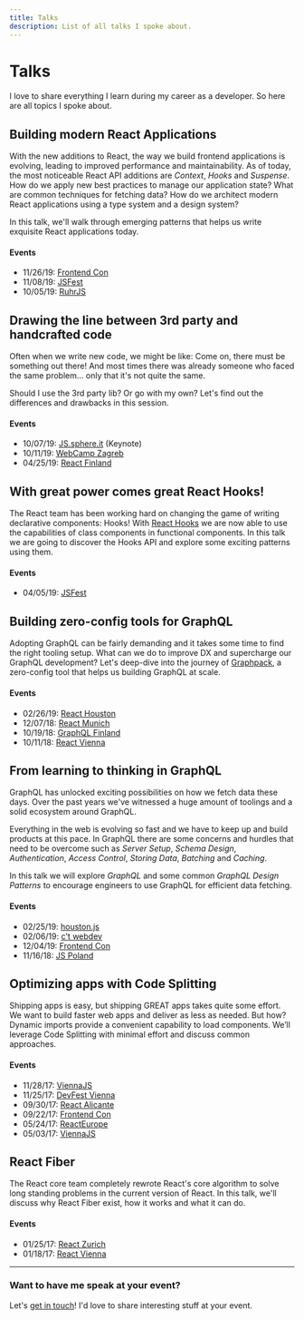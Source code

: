 ```yaml
---
title: Talks
description: List of all talks I spoke about.
---
```



<SpeakerHeader />

# Talks

I love to share everything I learn during my career as a developer. So here are all topics I spoke about.

<Talks />

## Building modern React Applications

With the new additions to React, the way we build frontend applications is evolving, leading to improved performance and maintainability. As of today, the most noticeable React API additions are _Context_, _Hooks_ and _Suspense_. How do we apply new best practices to manage our application state? What are common techniques for fetching data? How do we architect modern React applications using a type system and a design system?

In this talk, we'll walk through emerging patterns that helps us write exquisite React applications today.

#### Events

- 11/26/19: [Frontend Con](https://frontend-con.io)
- 11/08/19: [JSFest](http://jsfest.com.ua/indexe.html)
- 10/05/19: [RuhrJS](https://ruhrjs.de)

## Drawing the line between 3rd party and handcrafted code

Often when we write new code, we might be like: Come on, there must be something out there! And most times there was already someone who faced the same problem... only that it's not quite the same.

Should I use the 3rd party lib? Or go with my own? Let's find out the differences and drawbacks in this session.

#### Events

- 10/07/19: [JS.sphere.it](https://sphere.it/js-sphere-it) (Keynote)
- 10/11/19: [WebCamp Zagreb](https://2019.webcampzg.org)
- 04/25/19: [React Finland](https://react-finland.fi/2019)

## With great power comes great React Hooks!

The React team has been working hard on changing the game of writing declarative components: Hooks! With [React Hooks](https://reactjs.org/hooks) we are now able to use the capabilities of class components in functional components. In this talk we are going to discover the Hooks API and explore some exciting patterns using them.

#### Events

- 04/05/19: [JSFest](http://jsfest.com.ua/jsfest2019spring/indexe.html)

## Building zero-config tools for GraphQL

Adopting GraphQL can be fairly demanding and it takes some time to find the right tooling setup. What can we do to improve DX and supercharge our GraphQL development? Let's deep-dive into the journey of [Graphpack](https://github.com/glennreyes/graphpack), a zero-config tool that helps us building GraphQL at scale.

#### Events

- 02/26/19: [React Houston](https://www.meetup.com/Houston-React-Js-Group/events/257123502)
- 12/07/18: [React Munich](https://www.meetup.com/ReactJS-Meetup-Munich/events/256476059)
- 10/19/18: [GraphQL Finland](https://graphql-finland.fi/2018)
- 10/11/18: [React Vienna](https://www.meetup.com/ReactVienna/events/254355551)

## From learning to thinking in GraphQL

GraphQL has unlocked exciting possibilities on how we fetch data these days. Over the past years we've witnessed a huge amount of toolings and a solid ecosystem around GraphQL.

Everything in the web is evolving so fast and we have to keep up and build products at this pace. In GraphQL there are some concerns and hurdles that need to be overcome such as _Server Setup_, _Schema Design_, _Authentication_, _Access Control_, _Storing Data_, _Batching_ and _Caching_.

In this talk we will explore _GraphQL_ and some common _GraphQL Design Patterns_ to encourage engineers to use GraphQL for efficient data fetching.

#### Events

- 02/25/19: [houston.js](https://www.meetup.com/houston-js/events/259084738)
- 02/06/19: [c't webdev](https://ctwebdev.de)
- 12/04/19: [Frontend Con](https://frontend-con.io/front-end-con-2018)
- 11/16/18: [JS Poland](https://js-poland.pl/2018)

## Optimizing apps with Code Splitting

Shipping apps is easy, but shipping GREAT apps takes quite some effort. We want to build faster web apps and deliver as less as needed. But how? Dynamic imports provide a convenient capability to load components. We’ll leverage Code Splitting with minimal effort and discuss common approaches.

#### Events

- 11/28/17: [ViennaJS](https://viennajs.org/meetup/2017-11)
- 11/25/17: [DevFest Vienna](http://devfest.at)
- 09/30/17: [React Alicante](http://reactalicante.es)
- 09/22/17: [Frontend Con](https://frontend-con.io/front-end-con-2017)
- 05/24/17: [ReactEurope](https://2017.react-europe.org)
- 05/03/17: [ViennaJS](https://viennajs.org/meetup/2017-04)

## React Fiber

The React core team completely rewrote React's core algorithm to solve long standing problems in the current version of React. In this talk, we'll discuss why React Fiber exist, how it works and what it can do.

#### Events

- 01/25/17: [React Zurich](https://www.meetup.com/Zurich-ReactJS-Meetup/events/236791839)
- 01/18/17: [React Vienna](https://www.meetup.com/reactvienna/events/235961553)

---

### Want to have me speak at your event?

Let's [get in touch](mailto:glenn@glennreyes.com)! I'd love to share interesting stuff at your event.
